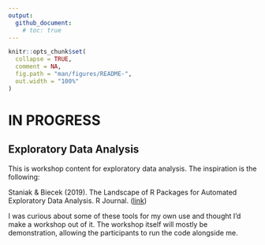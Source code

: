 ```yaml
---
output: 
  github_document:
    # toc: true
---
```


```r
knitr::opts_chunk$set(
  collapse = TRUE,
  comment = NA,
  fig.path = "man/figures/README-",
  out.width = "100%"
)
```


# IN PROGRESS

## Exploratory Data Analysis

This is workshop content for exploratory data analysis.  The inspiration is the following:

Staniak & Biecek (2019). The Landscape of R Packages for Automated Exploratory Data Analysis. R Journal. ([link](https://journal.r-project.org/archive/2019/RJ-2019-033/index.html))


I was curious about some of these tools for my own use and thought I'd make a workshop out of it.  The workshop itself will mostly be demonstration, allowing the participants to run the code alongside me.